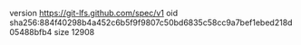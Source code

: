 version https://git-lfs.github.com/spec/v1
oid sha256:884f40298b4a452c6b5f9f9807c50bd6835c58cc9a7bef1ebed218d05488bfb4
size 12908
